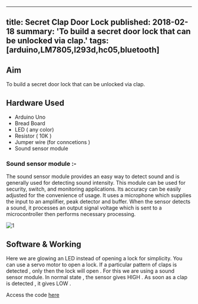 <!-- ---
title: Secret Clap Door Lock
tags: [arduino,LM7805,l293d,hc05,bluetooth]
layout: article
mode: normal
type: article
sharing: true
author: Yug Ajmera
show_author_profile: true
show_title: true
full_width: false
header: true
cover: /assets/images/blog/thumbnails/Secret Clap Door Lock.png
--- -->
---
title: Secret Clap Door Lock
published: 2018-02-18
summary: 'To build a secret door lock that can be unlocked via clap.'
tags: [arduino,LM7805,l293d,hc05,bluetooth]
---
## Aim
To build a secret door lock that can be unlocked via clap.
<!--more-->

## Hardware Used 
- Arduino Uno
- Bread Board
- LED ( any color)
- Resistor ( 10K )
- Jumper wire (for conncetions )
- Sound sensor module 

### Sound sensor module :-
The sound sensor module provides an easy way to detect sound and is generally
used for detecting sound intensity. This module can be used for security, switch, and
monitoring applications. Its accuracy can be easily adjusted for the convenience of
usage.
It uses a microphone which supplies the input to an amplifier, peak detector and
buffer. When the sensor detects a sound, it processes an output signal voltage which is
sent to a microcontroller then performs necessary processing.

<Image
  src='/static/images/blog/Secret-Clap-door/1.png'
  alt='1'
  width='auto'
  height='auto'
/>
## Software & Working
Here we are glowing an LED instead of opening a lock for simplicity. You can use a servo motor to open a lock. If a particular pattern of claps is detected , only then the lock will open . For this we are using a sound sensor module. In normal state , the sensor gives HIGH . As soon as a clap is detected , it gives LOW .

Access the code [here](http://yainnoware.blogspot.in/p/secret-clap-door-lock.html) 

<EmbedItem url='https://www.youtube.com/embed/toYhCtMNnYs' />

